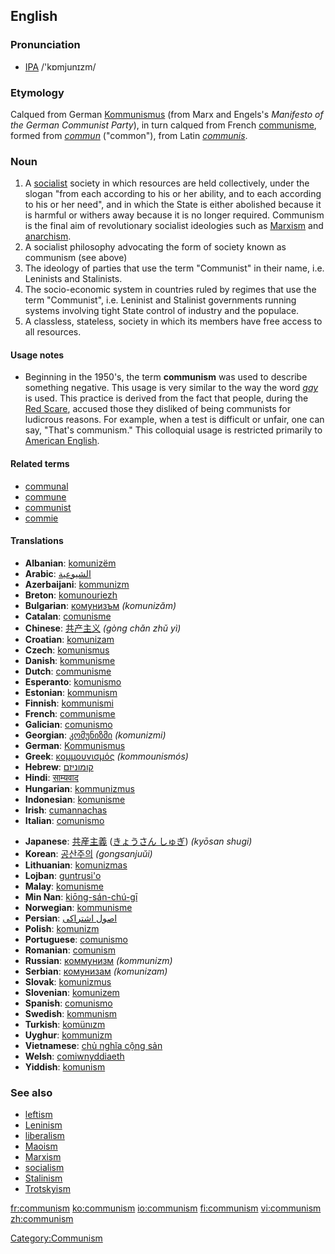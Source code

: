 ==English==
===Pronunciation===
* [[IPA]] /'kɒmjunɪzm/
===Etymology===
Calqued from German [[Kommunismus]] (from Marx and Engels's ''Manifesto of the German Communist Party''), in turn calqued from French [[communisme]], formed from ''[[commun]]'' ("common"), from Latin ''[[communis]]''.

===Noun===
{{en-noun|-}}
#A [[socialist]] society in which resources are held collectively, under the slogan "from each according to his or her ability, and to each according to his or her need", and in which the State is either abolished because it is harmful or withers away because it is no longer required.  Communism is the final aim of revolutionary socialist ideologies such as [[Marxism]] and [[anarchism]].
#A socialist philosophy advocating the form of society known as communism (see above)
#The ideology of parties that use the term "Communist" in their name, i.e. Leninists and Stalinists.
#The socio-economic system in countries ruled by regimes that use the term "Communist", i.e. Leninist and Stalinist governments running systems involving tight State control of industry and the populace.
#A classless, stateless, society in which its members have free access to all resources.

====Usage notes====
*Beginning in the 1950's, the term '''communism''' was used to describe something negative. This usage is very similar to the way the word ''[[gay]]'' is used. This practice is derived from the fact that people, during the [[Wikipedia:Red Scare|Red Scare]], accused those they disliked of being communists for ludicrous reasons. For example, when a test is difficult or unfair, one can say, "That's communism." This colloquial usage is restricted primarily to [[American English]].

====Related terms====
*[[communal]]
*[[commune]]
*[[communist]]
*[[commie]]

====Translations====
{{top}}<!--languages from A to I go here-->
*'''Albanian''': [[komunizëm]]
*'''Arabic''': [[الشيوعية]]
*'''Azerbaijani''': [[kommunizm]]
*'''Breton''': [[komunouriezh]]
*'''Bulgarian''': [[комунизъм]] ''(komunizăm)''
*'''Catalan''': [[comunisme]]
*'''Chinese''': [[共产主义]] ''(gòng chǎn zhǔ yì)''
*'''Croatian''': [[komunizam]]
*'''Czech''': [[komunismus]]
*'''Danish''': [[kommunisme]]
*'''Dutch''': [[communisme]]
*'''Esperanto''': [[komunismo]]
*'''Estonian''': [[kommunism]]
*'''Finnish''': [[kommunismi]]
*'''French''': [[communisme]]
*'''Galician''': [[comunismo]]
*'''Georgian''': [[კომუნიზმი]] ''(komunizmi)''
*'''German''': [[Kommunismus]]
*'''Greek''': [[κομμουνισμός]] ''(kommounismós)''
*'''Hebrew''': [[קומוניזם]]
*'''Hindi''': [[साम्यवाद]]
*'''Hungarian''': [[kommunizmus]]
*'''Indonesian''': [[komunisme]]
*'''Irish''': [[cumannachas]]
*'''Italian''': [[comunismo]]
{{mid}}<!--languages from J to Z go here-->
*'''Japanese''': [[共産主義]] ([[きょうさん しゅぎ]]) ''(kyōsan shugi)''
*'''Korean''': [[공산주의]] ''(gongsanjuŭi)''
*'''Lithuanian''': [[komunizmas]]
*'''Lojban''': [[guntrusi'o]]
*'''Malay''': [[komunisme]]
*'''Min Nan''': [[kiōng-sán-chú-gī]]
*'''Norwegian''': [[kommunisme]]
*'''Persian''': [[اصول اشتراكى]]
*'''Polish''': [[komunizm]]
*'''Portuguese''': [[comunismo]]
*'''Romanian''': [[comunism]]
*'''Russian''': [[коммунизм]] ''(kommunizm)''
*'''Serbian''': [[комунизам]] ''(komunizam)''
*'''Slovak''': [[komunizmus]]
*'''Slovenian''': [[komunizem]]
*'''Spanish''': [[comunismo]]
*'''Swedish''': [[kommunism]]
*'''Turkish''': [[komünızm]]
*'''Uyghur''': [[kommunizm]]
*'''Vietnamese''': [[chủ nghĩa cộng sản]]
*'''Welsh''': [[comiwnyddiaeth]]
*'''Yiddish''': [[komunism]]
{{bottom}}

===See also===
*[[leftism]]
*[[Leninism]]
*[[liberalism]]
*[[Maoism]]
*[[Marxism]]
*[[socialism]]
*[[Stalinism]]
*[[Trotskyism]]

[[Category:Communism]]

[[fr:communism]]
[[ko:communism]]
[[io:communism]]
[[fi:communism]]
[[vi:communism]]
[[zh:communism]]